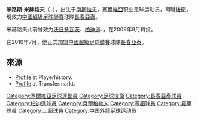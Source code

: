 {{noteta|G1=足球}}{{Football player infobox
| playername = 米赫路夫
| image = [[File:Miloš_Mihajlov.JPG|240px]]
| fullname = Miloš Mihajlov 
| dateofbirth = {{birth date and age|1982|12|15}}
| cityofbirth = [[貝爾格萊德|貝爾格萊德]]
| countryofbirth = [[南斯拉夫|南斯拉夫]]
| height = {{height|m=1.84}}
| position = [[中後衛|中後衛]]
| currentclub = [[長春亞泰|長春亞泰]]
| clubnumber = 41
| years = 2005-06<br>2006-08<br>2008-09<br>2009-10<br>2010-
| clubs = [[沃日多瓦茨足球俱樂部|沃日多瓦茨]]<br>[[柏迪遜|柏迪遜]]<br>{{tsl|en|Konyaspor||干亞士邦}}<br>{{tsl|en|FC Politehnica Iaşi||波利特尼卡}}<br>[[長春亞泰|長春亞泰]]
| caps(goals) = 27 {{0}}(1)<br>22 {{0}}(1)<br>39 {{0}}(2)<br>28 {{0}}(0)<br>16 {{0}}(1)
| pcupdate =6 November 2010
|}}

'''米路斯·米赫路夫'''（'''{{lang-sr|Милош Михајлов}}'''，{{bd|1982年|12月15日|||M}}），出生于[[南斯拉夫|南斯拉夫]]，[[塞爾維亞|塞爾維亞]]职业足球运动员，司職[[後衛_(足球)|後衛]]，現效力[[中國超級足球聯賽|中國超級足球聯賽]]球隊[[長春亞泰|長春亞泰]]。

米赫路夫此前曾效力[[沃日多瓦茨足球俱樂部|沃日多瓦茨]]、[[柏迪遜|柏迪遜]]、{{tsl|en|Konyaspor||干亞士邦}}，在2009年9月轉投{{tsl|en|FC Politehnica Iaşi||波利特尼卡}}。

在2010年7月，他正式加盟[[中國超級足球聯賽|中國超級足球聯賽]]球隊[[長春亞泰|長春亞泰]]。

==來源==
* [http://www.playerhistory.com/player/99339/ Profile] {{Wayback|url=http://www.playerhistory.com/player/99339/ |date=20160306215651 }} at Playerhistory.
* [http://www.transfermarkt.co.uk/en/spieler/36030/mihajlov-miloš/profil.html Profile]{{dead link|date=2018年4月 |bot=InternetArchiveBot |fix-attempted=yes }} at Transfermarkt.

{{DEFAULTSORT:Mihajlov, Milos}}
[[Category:塞爾維亞足球運動員|Category:塞爾維亞足球運動員]]
[[Category:足球後衛|Category:足球後衛]]
[[Category:長春亞泰球員|Category:長春亞泰球員]]
[[Category:柏迪遜球員|Category:柏迪遜球員]]
[[Category:貝爾格勒人|Category:貝爾格勒人]]
[[Category:塞超球員|Category:塞超球員]]
[[Category:羅甲球員|Category:羅甲球員]]
[[Category:土超球員|Category:土超球員]]
[[Category:中国外籍足球运动员|Category:中国外籍足球运动员]]